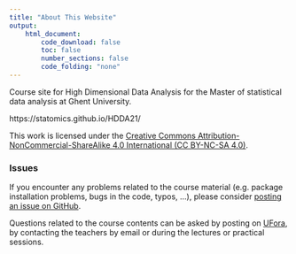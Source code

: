 ```yaml
---
title: "About This Website"
output:
    html_document:
        code_download: false
        toc: false
        number_sections: false
        code_folding: "none"
---
```


Course site for High Dimensional Data Analysis for the Master of statistical
data analysis at Ghent University.

https://statomics.github.io/HDDA21/

This work is licensed under the
[Creative Commons Attribution-NonCommercial-ShareAlike 4.0 International (CC BY-NC-SA 4.0)](https://creativecommons.org/licenses/by-nc-sa/4.0).

### Issues

If you encounter any problems related to the course material (e.g. package
installation problems, bugs in the code, typos, ...), please consider [posting
an issue on GitHub](https://github.com/statOmics/HDDA21/issues).

Questions related to the course contents can be asked by posting on
[UFora](https://ufora.ugent.be/d2l/home/444226),
by contacting the teachers by email or during the lectures or practical
sessions.
